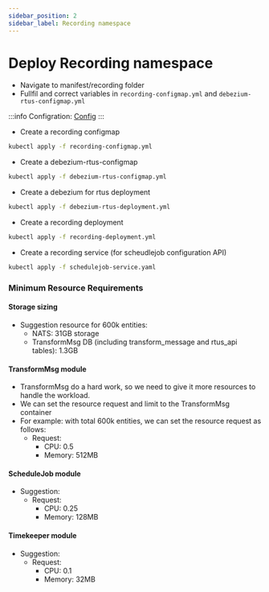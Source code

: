 ```yaml
---
sidebar_position: 2
sidebar_label: Recording namespace
---
```


# Deploy Recording namespace

-   Navigate to manifest/recording folder
-   Fullfil and correct variables in `recording-configmap.yml` and `debezium-rtus-configmap.yml`

:::info
Configration: [Config](../configuration/recording.mdx)
:::

-   Create a recording configmap

```bash
kubectl apply -f recording-configmap.yml
```

-   Create a debezium-rtus-configmap

```bash
kubectl apply -f debezium-rtus-configmap.yml
```

-   Create a debezium for rtus deployment

```bash
kubectl apply -f debezium-rtus-deployment.yml
```

-   Create a recording deployment

```bash
kubectl apply -f recording-deployment.yml
```

-   Create a recording service (for scheudlejob configuration API)

```bash
kubectl apply -f schedulejob-service.yaml
```

### Minimum Resource Requirements

#### Storage sizing

- Suggestion resource for 600k entities:
    - NATS: 31GB storage
    - TransformMsg DB (including transform_message and rtus_api tables): 1.3GB

#### TransformMsg module
- TransformMsg do a hard work, so we need to give it more resources to handle the workload.
- We can set the resource request and limit to the TransformMsg container
- For example: with total 600k entities, we can set the resource request as follows:
    -   Request:
        -   CPU: 0.5
        -   Memory: 512MB

#### ScheduleJob module
- Suggestion:
    -   Request:
        -   CPU: 0.25
        -   Memory: 128MB

#### Timekeeper module
- Suggestion:
    -   Request:
        -   CPU: 0.1
        -   Memory: 32MB
